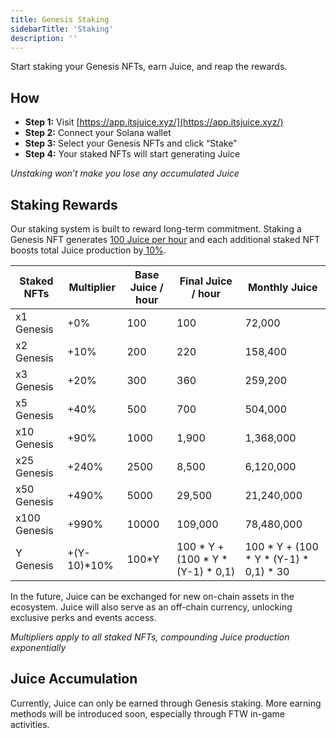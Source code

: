 ```yaml
---
title: Genesis Staking
sidebarTitle: 'Staking'
description: ''
---
```


Start staking your Genesis NFTs, earn Juice, and reap the rewards.

## **How**

* **Step 1:** Visit [https://app.itsjuice.xyz/](https://app.itsjuice.xyz/)
* **Step 2:** Connect your Solana wallet
* **Step 3:** Select your Genesis NFTs and click “Stake”
* **Step 4:** Your staked NFTs will start generating Juice

*Unstaking won’t make you lose any accumulated Juice*

## **Staking Rewards**

Our staking system is built to reward long-term commitment. Staking a Genesis NFT generates <u>100 Juice per hour</u> and each additional staked NFT boosts total Juice production by<u> 10%</u>.



| Staked NFTs  | Multiplier   | Base Juice / hour | Final Juice / hour                    | Monthly Juice                               |
| ------------ | ------------ | ----------------- | ------------------------------------- | ------------------------------------------- |
| x1 Genesis   | +0%          | 100               | 100                                   | 72,000                                      |
| x2 Genesis   | +10%         | 200               | 220                                   | 158,400                                     |
| x3 Genesis   | +20%         | 300               | 360                                   | 259,200                                     |
| x5 Genesis   | +40%         | 500               | 700                                   | 504,000                                     |
| x10 Genesis  | +90%         | 1000              | 1,900                                 | 1,368,000                                   |
| x25 Genesis  | +240%        | 2500              | 8,500                                 | 6,120,000                                   |
| x50 Genesis  | +490%        | 5000              | 29,500                                | 21,240,000                                  |
| x100 Genesis | +990%        | 10000             | 109,000                               | 78,480,000                                  |
| Y Genesis    | +(Y-10)\*10% | 100\*Y            | 100 \* Y + (100 \* Y \* (Y-1) \* 0,1) | 100 \* Y + (100 \* Y \* (Y-1) \* 0,1) \* 30 |



In the future, Juice can be exchanged for new on-chain assets in the ecosystem. Juice will also serve as an off-chain currency, unlocking exclusive perks and events access.

*Multipliers apply to all staked NFTs, compounding Juice production exponentially*

## **Juice Accumulation**

Currently, Juice can only be earned through Genesis staking. More earning methods will be introduced soon, especially through FTW in-game activities.